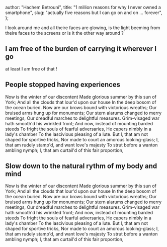 
  author: "Hachem Betrouni",
  title: "1 million reasons for why I never owned a smartphone",
  slug: "actually five reasons but I can go on and on ... forever",
};

I look around me and all theire faces are glowing, is the light beeming from theire faces to the screens or is it the other way around ?

## I am free of the burden of carrying it wherever I go

at least I am free of that !

## People stopped having experiences

Now is the winter of our discontent
Made glorious summer by this sun of York;
And all the clouds that lour'd upon our house
In the deep bosom of the ocean buried.
Now are our brows bound with victorious wreaths;
Our bruised arms hung up for monuments;
Our stern alarums changed to merry meetings,
Our dreadful marches to delightful measures.
Grim-visaged war hath smooth'd his wrinkled front;
And now, instead of mounting barded steeds
To fright the souls of fearful adversaries,
He capers nimbly in a lady's chamber
To the lascivious pleasing of a lute.
But I, that am not shaped for sportive tricks,
Nor made to court an amorous looking-glass;
I, that am rudely stamp'd, and want love's majesty
To strut before a wanton ambling nymph;
I, that am curtail'd of this fair proportion,

## Slow down to the natural rythm of my body and mind

Now is the winter of our discontent
Made glorious summer by this sun of York;
And all the clouds that lour'd upon our house
In the deep bosom of the ocean buried.
Now are our brows bound with victorious wreaths;
Our bruised arms hung up for monuments;
Our stern alarums changed to merry meetings,
Our dreadful marches to delightful measures.
Grim-visaged war hath smooth'd his wrinkled front;
And now, instead of mounting barded steeds
To fright the souls of fearful adversaries,
He capers nimbly in a lady's chamber
To the lascivious pleasing of a lute.
But I, that am not shaped for sportive tricks,
Nor made to court an amorous looking-glass;
I, that am rudely stamp'd, and want love's majesty
To strut before a wanton ambling nymph;
I, that am curtail'd of this fair proportion,

